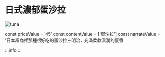 # 日式濃郁蛋沙拉
![tuna](/img/item/DSC_4769.jpg)

const priceValue = '45'
const contentValue = ['蛋沙拉']
const narrateValue = '日本超商裡那種很好吃的蛋沙拉三明治，充滿柔軟溫潤的蛋香'

:::info
<PublicLayout
price={priceValue}
content={contentValue}
narrate={narrateValue}
/>
:::